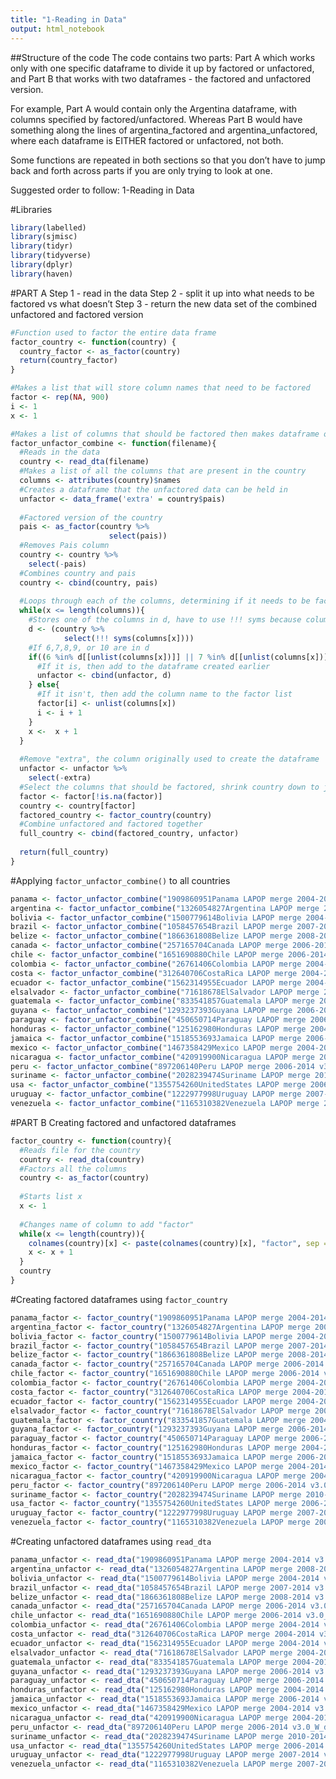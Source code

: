 ```yaml
---
title: "1-Reading in Data"
output: html_notebook
---
```


##Structure of the code
The code contains two parts: Part A which works only with one specific dataframe to divide it up by factored or unfactored, and Part B that works with two dataframes - the factored and unfactored version.

For example, Part A would contain only the Argentina dataframe, with columns specified by factored/unfactored. Whereas Part B would have something along the lines of argentina_factored and argentina_unfactored, where each dataframe is EITHER factored or unfactored, not both.

Some functions are repeated in both sections so that you don't have to jump back and forth across parts if you are only trying to look at one.

Suggested order to follow:
1-Reading in Data

#Libraries
```r
library(labelled)
library(sjmisc)
library(tidyr)
library(tidyverse)
library(dplyr)
library(haven)
```


#PART A
Step 1 - read in the data
Step 2 - split it up into what needs to be factored vs what doesn't
Step 3 - return the new data set of the combined unfactored and factored version
```r
#Function used to factor the entire data frame
factor_country <- function(country) {
  country_factor <- as_factor(country)
  return(country_factor)
}

#Makes a list that will store column names that need to be factored
factor <- rep(NA, 900)
i <- 1
x <- 1

#Makes a list of columns that should be factored then makes dataframe of columns that should remain unfactored
factor_unfactor_combine <- function(filename){
  #Reads in the data
  country <- read_dta(filename)
  #Makes a list of all the columns that are present in the country
  columns <- attributes(country)$names
  #Creates a dataframe that the unfactored data can be held in
  unfactor <- data_frame('extra' = country$pais)
  
  #Factored version of the country
  pais <- as_factor(country %>%
                      select(pais))
  #Removes Pais column
  country <- country %>%
    select(-pais)
  #Combines country and pais
  country <- cbind(country, pais)
  
  #Loops through each of the columns, determining if it needs to be factored or not
  while(x <= length(columns)){
    #Stores one of the columns in d, have to use !!! syms because columns is in a string list format
    d <- (country %>%
            select(!!! syms(columns[x])))
    #If 6,7,8,9, or 10 are in d
    if((6 %in% d[[unlist(columns[x])]] || 7 %in% d[[unlist(columns[x])]] || 8 %in% d[[unlist(columns[x])]] || 9 %in% d[[unlist(columns[x])]] || 10 %in% d[[unlist(columns[x])]])){
      #If it is, then add to the dataframe created earlier
      unfactor <- cbind(unfactor, d)
    } else{
      #If it isn't, then add the column name to the factor list
      factor[i] <- unlist(columns[x])
      i <- i + 1
    }
    x <-  x + 1
  }
  
  #Remove "extra", the column originally used to create the dataframe
  unfactor <- unfactor %>%
    select(-extra)
  #Select the columns that should be factored, shrink country down to just those columns and factor it
  factor <- factor[!is.na(factor)]
  country <- country[factor]
  factored_country <- factor_country(country)
  #Combine unfactored and factored together
  full_country <- cbind(factored_country, unfactor)
  
  return(full_country)
}
```


#Applying `factor_unfactor_combine()` to all countries
```r
panama <- factor_unfactor_combine("1909860951Panama LAPOP merge 2004-2014 v3.0_W_dta.zip")
argentina <- factor_unfactor_combine("1326054827Argentina LAPOP merge 2008-2014 v3.0_W_dta.zip")
bolivia <- factor_unfactor_combine("1500779614Bolivia LAPOP merge 2004-2014 v3.0_W_dta.zip")
brazil <- factor_unfactor_combine("1058457654Brazil LAPOP merge 2007-2014 v3.0_W_dta.zip")
belize <- factor_unfactor_combine("1866361808Belize LAPOP merge 2008-2014 v3.0_W_dta.zip")
canada <- factor_unfactor_combine("257165704Canada LAPOP merge 2006-2014 v3.0_W_dta.zip")
chile <- factor_unfactor_combine("1651690880Chile LAPOP merge 2006-2014 v3.0_W_dta.zip")
colombia <- factor_unfactor_combine("26761406Colombia LAPOP merge 2004-2014 v3.0_W_dta.zip")
costa <- factor_unfactor_combine("312640706CostaRica LAPOP merge 2004-2014 v3.0_W_dta.zip")
ecuador <- factor_unfactor_combine("1562314955Ecuador LAPOP merge 2004-2014 v3.0_W_dta.zip")
elsalvador <- factor_unfactor_combine("71618678ElSalvador LAPOP merge 2004-2014 v3.0_W_dta.zip")
guatemala <- factor_unfactor_combine("833541857Guatemala LAPOP merge 2004-2014 v3.0_W_dta.zip")
guyana <- factor_unfactor_combine("1293237393Guyana LAPOP merge 2006-2014 v3.0_W_dta.zip")
paraguay <- factor_unfactor_combine("450650714Paraguay LAPOP merge 2006-2014 v3.0_W_dta.zip")
honduras <- factor_unfactor_combine("125162980Honduras LAPOP merge 2004-2014 v3.0_W_dta.zip")
jamaica <- factor_unfactor_combine("1518553693Jamaica LAPOP merge 2006-2014 v3.0_W_dta.zip")
mexico <- factor_unfactor_combine("1467358429Mexico LAPOP merge 2004-2014 v3.0_W_dta.zip")
nicaragua <- factor_unfactor_combine("420919900Nicaragua LAPOP merge 2004-2014 v3.0_W_dta.zip")
peru <- factor_unfactor_combine("897206140Peru LAPOP merge 2006-2014 v3.0_W_dta.zip")
suriname <- factor_unfactor_combine("2028239474Suriname LAPOP merge 2010-2014 v3.0_W_dta.zip")
usa <- factor_unfactor_combine("1355754260UnitedStates LAPOP merge 2006-2014 v3.0_W_dta.zip")
uruguay <- factor_unfactor_combine("1222977998Uruguay LAPOP merge 2007-2014 v3.0_W_dta.zip")
venezuela <- factor_unfactor_combine("1165310382Venezuela LAPOP merge 2007-2014 v3.0_W_dta.zip")
```

#PART B
Creating factored and unfactored dataframes
```r
factor_country <- function(country){
  #Reads file for the country
  country <- read_dta(country)
  #Factors all the columns
  country <- as_factor(country)
  
  #Starts list x
  x <- 1
  
  #Changes name of column to add "factor"
  while(x <= length(country)){
    colnames(country)[x] <- paste(colnames(country)[x], "factor", sep = "-")
    x <- x + 1
  }
  country
}
```

#Creating factored dataframes using `factor_country`
```r
panama_factor <- factor_country("1909860951Panama LAPOP merge 2004-2014 v3.0_W_dta.zip")
argentina_factor <- factor_country("1326054827Argentina LAPOP merge 2008-2014 v3.0_W_dta.zip")
bolivia_factor <- factor_country("1500779614Bolivia LAPOP merge 2004-2014 v3.0_W_dta.zip")
brazil_factor <- factor_country("1058457654Brazil LAPOP merge 2007-2014 v3.0_W_dta.zip")
belize_factor <- factor_country("1866361808Belize LAPOP merge 2008-2014 v3.0_W_dta.zip")
canada_factor <- factor_country("257165704Canada LAPOP merge 2006-2014 v3.0_W_dta.zip")
chile_factor <- factor_country("1651690880Chile LAPOP merge 2006-2014 v3.0_W_dta.zip")
colombia_factor <- factor_country("26761406Colombia LAPOP merge 2004-2014 v3.0_W_dta.zip")
costa_factor <- factor_country("312640706CostaRica LAPOP merge 2004-2014 v3.0_W_dta.zip")
ecuador_factor <- factor_country("1562314955Ecuador LAPOP merge 2004-2014 v3.0_W_dta.zip")
elsalvador_factor <- factor_country("71618678ElSalvador LAPOP merge 2004-2014 v3.0_W_dta.zip")
guatemala_factor <- factor_country("833541857Guatemala LAPOP merge 2004-2014 v3.0_W_dta.zip")
guyana_factor <- factor_country("1293237393Guyana LAPOP merge 2006-2014 v3.0_W_dta.zip")
paraguay_factor <- factor_country("450650714Paraguay LAPOP merge 2006-2014 v3.0_W_dta.zip")
honduras_factor <- factor_country("125162980Honduras LAPOP merge 2004-2014 v3.0_W_dta.zip")
jamaica_factor <- factor_country("1518553693Jamaica LAPOP merge 2006-2014 v3.0_W_dta.zip")
mexico_factor <- factor_country("1467358429Mexico LAPOP merge 2004-2014 v3.0_W_dta.zip")
nicaragua_factor <- factor_country("420919900Nicaragua LAPOP merge 2004-2014 v3.0_W_dta.zip")
peru_factor <- factor_country("897206140Peru LAPOP merge 2006-2014 v3.0_W_dta.zip")
suriname_factor <- factor_country("2028239474Suriname LAPOP merge 2010-2014 v3.0_W_dta.zip")
usa_factor <- factor_country("1355754260UnitedStates LAPOP merge 2006-2014 v3.0_W_dta.zip")
uruguay_factor <- factor_country("1222977998Uruguay LAPOP merge 2007-2014 v3.0_W_dta.zip")
venezuela_factor <- factor_country("1165310382Venezuela LAPOP merge 2007-2014 v3.0_W_dta.zip")
```

#Creating unfactored dataframes using `read_dta`
```r
panama_unfactor <- read_dta("1909860951Panama LAPOP merge 2004-2014 v3.0_W_dta.zip")
argentina_unfactor <- read_dta("1326054827Argentina LAPOP merge 2008-2014 v3.0_W_dta.zip")
bolivia_unfactor <- read_dta("1500779614Bolivia LAPOP merge 2004-2014 v3.0_W_dta.zip")
brazil_unfactor <- read_dta("1058457654Brazil LAPOP merge 2007-2014 v3.0_W_dta.zip")
belize_unfactor <- read_dta("1866361808Belize LAPOP merge 2008-2014 v3.0_W_dta.zip")
canada_unfactor <- read_dta("257165704Canada LAPOP merge 2006-2014 v3.0_W_dta.zip")
chile_unfactor <- read_dta("1651690880Chile LAPOP merge 2006-2014 v3.0_W_dta.zip")
colombia_unfactor <- read_dta("26761406Colombia LAPOP merge 2004-2014 v3.0_W_dta.zip")
costa_unfactor <- read_dta("312640706CostaRica LAPOP merge 2004-2014 v3.0_W_dta.zip")
ecuador_unfactor <- read_dta("1562314955Ecuador LAPOP merge 2004-2014 v3.0_W_dta.zip")
elsalvador_unfactor <- read_dta("71618678ElSalvador LAPOP merge 2004-2014 v3.0_W_dta.zip")
guatemala_unfactor <- read_dta("833541857Guatemala LAPOP merge 2004-2014 v3.0_W_dta.zip")
guyana_unfactor <- read_dta("1293237393Guyana LAPOP merge 2006-2014 v3.0_W_dta.zip")
paraguay_unfactor <- read_dta("450650714Paraguay LAPOP merge 2006-2014 v3.0_W_dta.zip")
honduras_unfactor <- read_dta("125162980Honduras LAPOP merge 2004-2014 v3.0_W_dta.zip")
jamaica_unfactor <- read_dta("1518553693Jamaica LAPOP merge 2006-2014 v3.0_W_dta.zip")
mexico_unfactor <- read_dta("1467358429Mexico LAPOP merge 2004-2014 v3.0_W_dta.zip")
nicaragua_unfactor <- read_dta("420919900Nicaragua LAPOP merge 2004-2014 v3.0_W_dta.zip")
peru_unfactor <- read_dta("897206140Peru LAPOP merge 2006-2014 v3.0_W_dta.zip")
suriname_unfactor <- read_dta("2028239474Suriname LAPOP merge 2010-2014 v3.0_W_dta.zip")
usa_unfactor <- read_dta("1355754260UnitedStates LAPOP merge 2006-2014 v3.0_W_dta.zip")
uruguay_unfactor <- read_dta("1222977998Uruguay LAPOP merge 2007-2014 v3.0_W_dta.zip")
venezuela_unfactor <- read_dta("1165310382Venezuela LAPOP merge 2007-2014 v3.0_W_dta.zip")
```



